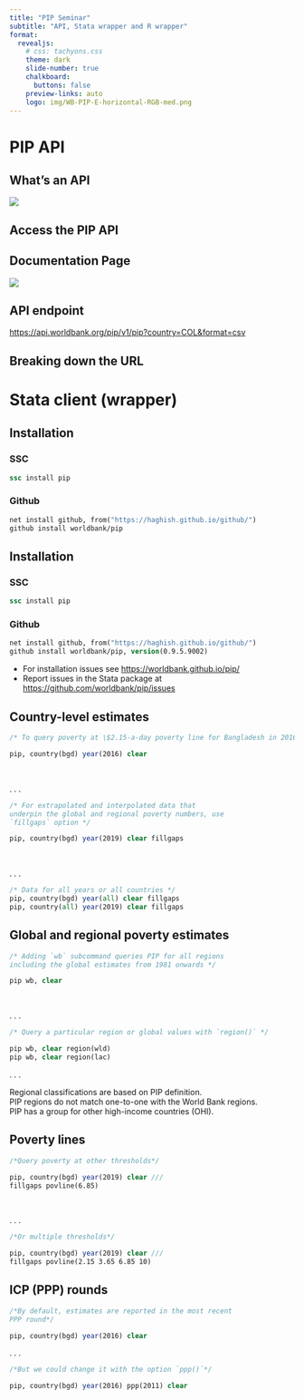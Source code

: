 ```yaml
---
title: "PIP Seminar"
subtitle: "API, Stata wrapper and R wrapper"
format:
  revealjs:
    # css: tachyons.css
    theme: dark
    slide-number: true
    chalkboard: 
      buttons: false
    preview-links: auto
    logo: img/WB-PIP-E-horizontal-RGB-med.png
---
```


# PIP API

## What's an API

![](https://cloud.netlifyusercontent.com/assets/344dbf88-fdf9-42bb-adb4-46f01eedd629/27f810ea-2722-455a-9a0d-bb5b54c28393/api-based-platforms-api-diagram.png){.absolute top="200" right="50"}

## Access the PIP API

<!-- ![](img/access_PIP_api.png) -->

## Documentation Page

![](https://media.giphy.com/media/v1.Y2lkPTc5MGI3NjExOWQ1YTMwNjk3NDE5ZTAzMjYyMzZhMjg2OTFhYjZlMzdkZjhhMTNiZCZlcD12MV9pbnRlcm5hbF9naWZzX2dpZklkJmN0PWc/tkcJO0Z56CTI9fl8lc/giphy.gif){fig-align="center"}

## API endpoint

<https://api.worldbank.org/pip/v1/pip?country=COL&format=csv>

## Breaking down the URL

<!-- ![](img/url_breakdown.png){.absolute top="200" right="50"} -->

# Stata client (wrapper)

## Installation {auto-animate="true"}

### SSC

``` stata
ssc install pip
```

### Github

``` stata
net install github, from("https://haghish.github.io/github/")  
github install worldbank/pip
```

## Installation {auto-animate="true"}

### SSC

``` stata
ssc install pip
```

### Github

``` stata
net install github, from("https://haghish.github.io/github/")  
github install worldbank/pip, version(0.9.5.9002)
```

::: aside
-   For installation issues see <https://worldbank.github.io/pip/>
-   Report issues in the Stata package at <https://github.com/worldbank/pip/issues>
:::

## Country-level estimates

``` stata
/* To query poverty at \$2.15-a-day poverty line for Bangladesh in 2016 */

pip, country(bgd) year(2016) clear
```

<br />

. . .

``` stata
/* For extrapolated and interpolated data that 
underpin the global and regional poverty numbers, use 
`fillgaps` option */

pip, country(bgd) year(2019) clear fillgaps
```

<br />

. . .

``` stata
/* Data for all years or all countries */
pip, country(bgd) year(all) clear fillgaps
pip, country(all) year(2019) clear fillgaps
```

## Global and regional poverty estimates

``` stata
/* Adding `wb` subcommand queries PIP for all regions 
including the global estimates from 1981 onwards */

pip wb, clear
```

<br />

. . .

``` stata
/* Query a particular region or global values with `region()` */

pip wb, clear region(wld)
pip wb, clear region(lac)
```

. . .

[Regional classifications are based on PIP definition. <br /> PIP regions do not match one-to-one with the World Bank regions. <br /> PIP has a group for other high-income countries (OHI).]{.f4}

## Poverty lines

``` stata
/*Query poverty at other thresholds*/

pip, country(bgd) year(2019) clear ///
fillgaps povline(6.85)
```

<br />

. . .

``` stata
/*Or multiple thresholds*/

pip, country(bgd) year(2019) clear ///
fillgaps povline(2.15 3.65 6.85 10)
```

## ICP (PPP) rounds

``` stata
/*By default, estimates are reported in the most recent 
PPP round*/

pip, country(bgd) year(2016) clear
```

<!-- ![](img/bgd_2017PPP.png){fig-align="center"} -->

. . .

``` stata
/*But we could change it with the option `ppp()`*/

pip, country(bgd) year(2016) ppp(2011) clear
```

<!-- ![](img/bgd_2011PPP.png){fig-align="center"} -->
